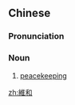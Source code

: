 ==Chinese==
{{zh-forms|s=维和}}

===Pronunciation===
{{zh-pron
|m=wéihé
|c=wai4 wo4
|mn=qz:ûi-hô͘/xm,zz:ûi-hô
|cat=n
}}

===Noun===
{{zh-noun}}

# [[peacekeeping]]

[[zh:維和]]